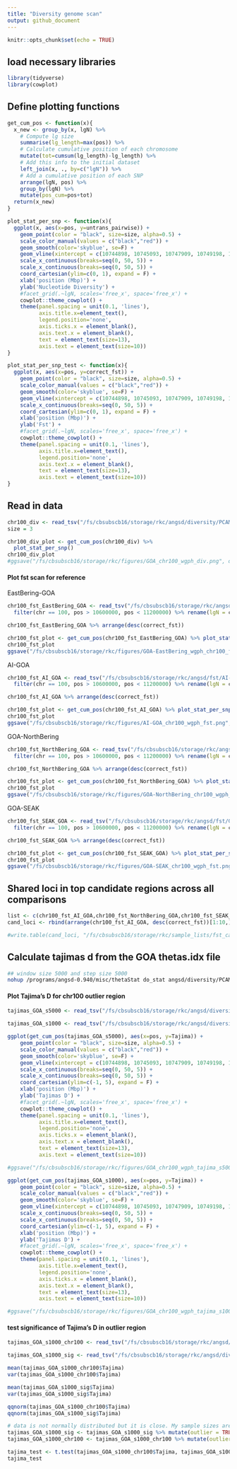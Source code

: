 ```yaml
---
title: "Diversity genome scan"
output: github_document
---
```


```r
knitr::opts_chunk$set(echo = TRUE)
```

## load necessary libraries
```r
library(tidyverse)
library(cowplot)
```

## Define plotting functions

```r
get_cum_pos <- function(x){
  x_new <- group_by(x, lgN) %>%
    # Compute lg size
    summarise(lg_length=max(pos)) %>%
    # Calculate cumulative position of each chromosome
    mutate(tot=cumsum(lg_length)-lg_length) %>%
    # Add this info to the initial dataset
    left_join(x, ., by=c("lgN")) %>%
    # Add a cumulative position of each SNP
    arrange(lgN, pos) %>%
    group_by(lgN) %>%
    mutate(pos_cum=pos+tot)
  return(x_new)
}

plot_stat_per_snp <- function(x){
  ggplot(x, aes(x=pos, y=untrans_pairwise)) +
    geom_point(color = "black", size=size, alpha=0.5) +
    scale_color_manual(values = c("black","red")) +
    geom_smooth(color='skyblue', se=F) +
    geom_vline(xintercept = c(10744898, 10745093, 10747909, 10749198, 10749404, 10749513, 10749636, 10749663, 10750169, 10767542, 10767560, 10767619, 10767683, 10767684, 10805120, 10841536, 10855605, 10869842, 10872551, 10892267, 10894263, 10948534, 10972255, 11049895, 11050165, 11050174)) +
    scale_x_continuous(breaks=seq(0, 50, 5)) +
    scale_x_continuous(breaks=seq(0, 50, 5)) +
    coord_cartesian(ylim=c(0, 1), expand = F) +
    xlab('position (Mbp)') +
    ylab('Nucleotide Diversity') +
    #facet_grid(.~lgN, scales='free_x', space='free_x') +
    cowplot::theme_cowplot() +
    theme(panel.spacing = unit(0.1, 'lines'),
          axis.title.x=element_text(),
          legend.position='none',
          axis.ticks.x = element_blank(),
          axis.text.x = element_blank(),
          text = element_text(size=13),
          axis.text = element_text(size=10))
}

plot_stat_per_snp_test <- function(x){
  ggplot(x, aes(x=pos, y=correct_fst)) +
    geom_point(color = "black", size=size, alpha=0.5) +
    scale_color_manual(values = c("black","red")) +
    geom_smooth(color='skyblue', se=F) +
    geom_vline(xintercept = c(10744898, 10745093, 10747909, 10749198, 10749404, 10749513, 10749636, 10749663, 10750169, 10767542, 10767560, 10767619, 10767683, 10767684, 10805120, 10841536, 10855605, 10869842, 10872551, 10892267, 10894263, 10948534, 10972255, 11049895, 11050165, 11050174)) +
    scale_x_continuous(breaks=seq(0, 50, 5)) +
    coord_cartesian(ylim=c(0, 1), expand = F) +
    xlab('position (Mbp)') +
    ylab('Fst') +
    #facet_grid(.~lgN, scales='free_x', space='free_x') +
    cowplot::theme_cowplot() +
    theme(panel.spacing = unit(0.1, 'lines'),
          axis.title.x=element_text(),
          legend.position='none',
          axis.text.x = element_blank(),
          text = element_text(size=13),
          axis.text = element_text(size=10))
}
```

## Read in data
```r
chr100_div <- read_tsv("/fs/cbsubscb16/storage/rkc/angsd/diversity/PCAM-PPLA_CM023352.1_GOA_polymorphic_folded_wgph.thetas.txt") %>% rename(lgN = '#Chromo', pos = Pos) %>% mutate(untrans_pairwise = exp(Pairwise)) %>% filter(pos > 10600000, pos < 11200000)
size = 3

chr100_div_plot <- get_cum_pos(chr100_div) %>% 
  plot_stat_per_snp()
chr100_div_plot
#ggsave("/fs/cbsubscb16/storage/rkc/figures/GOA_chr100_wgph_div.png", device = "png", width = 7, height = 3)
```

#### Plot fst scan for reference
EastBering-GOA
```r
chr100_fst_EastBering_GOA <- read_tsv("/fs/cbsubscb16/storage/rkc/angsd/fst/EBS-GOA_wgph.fst.txt") %>%
  filter(chr == 100, pos > 10600000, pos < 11200000) %>% rename(lgN = chr) #%>% mutate(correct_fst = ifelse(fst < 0, 0, fst)) %>% select(lgN, pos, correct_fst)

chr100_fst_EastBering_GOA %>% arrange(desc(correct_fst))

chr100_fst_plot <- get_cum_pos(chr100_fst_EastBering_GOA) %>% plot_stat_per_snp_test()
chr100_fst_plot
ggsave("/fs/cbsubscb16/storage/rkc/figures/GOA-EastBering_wgph_chr100_fst.png", device = "png", height = 3, width = 7)
```
AI-GOA
```r
chr100_fst_AI_GOA <- read_tsv("/fs/cbsubscb16/storage/rkc/angsd/fst/AI-GOA_wgph.fst.txt") %>%
  filter(chr == 100, pos > 10600000, pos < 11200000) %>% rename(lgN = chr) #%>% mutate(correct_fst = ifelse(fst < 0, 0, fst)) %>% select(lgN, pos, correct_fst)

chr100_fst_AI_GOA %>% arrange(desc(correct_fst))

chr100_fst_plot <- get_cum_pos(chr100_fst_AI_GOA) %>% plot_stat_per_snp_test()
chr100_fst_plot
ggsave("/fs/cbsubscb16/storage/rkc/figures/AI-GOA_chr100_wgph_fst.png", device = "png", height = 3, width = 7)
```

GOA-NorthBering
```r
chr100_fst_NorthBering_GOA <- read_tsv("/fs/cbsubscb16/storage/rkc/angsd/fst/GOA-NBS_wgph.fst.txt") %>%
  filter(chr == 100, pos > 10600000, pos < 11200000) %>% rename(lgN = chr) #%>% mutate(correct_fst = ifelse(fst < 0, 0, fst)) %>% select(lgN, pos, correct_fst)

chr100_fst_NorthBering_GOA %>% arrange(desc(correct_fst))

chr100_fst_plot <- get_cum_pos(chr100_fst_NorthBering_GOA) %>% plot_stat_per_snp_test()
chr100_fst_plot
ggsave("/fs/cbsubscb16/storage/rkc/figures/GOA-NorthBering_chr100_wgph_fst.png", device = "png", height = 3, width = 7)
```

GOA-SEAK
```r
chr100_fst_SEAK_GOA <- read_tsv("/fs/cbsubscb16/storage/rkc/angsd/fst/GOA-SEAK_wgph.fst.txt") %>%
  filter(chr == 100, pos > 10600000, pos < 11200000) %>% rename(lgN = chr) #%>% mutate(correct_fst = ifelse(fst < 0, 0, fst)) %>% select(lgN, pos, correct_fst)

chr100_fst_SEAK_GOA %>% arrange(desc(correct_fst))

chr100_fst_plot <- get_cum_pos(chr100_fst_SEAK_GOA) %>% plot_stat_per_snp_test()
chr100_fst_plot
ggsave("/fs/cbsubscb16/storage/rkc/figures/GOA-SEAK_chr100_wgph_fst.png", device = "png", height = 3, width = 7)
```

## Shared loci in top candidate regions across all comparisons
```r
list <- c(chr100_fst_AI_GOA,chr100_fst_NorthBering_GOA,chr100_fst_SEAK_GOA)
cand_loci <- rbind(arrange(chr100_fst_AI_GOA, desc(correct_fst))[1:10,],arrange(chr100_fst_EastBering_GOA, desc(correct_fst))[1:10,], arrange(chr100_fst_NorthBering_GOA, desc(correct_fst))[1:10,], arrange(chr100_fst_SEAK_GOA, desc(correct_fst))[1:10,]) %>% group_by(pos) %>% slice(1) %>% select(pos)

#write.table(cand_loci, "/fs/cbsubscb16/storage/rkc/sample_lists/fst_cand_loci.txt")
```

## Calculate tajimas d from the GOA thetas.idx file
```bash
## window size 5000 and step size 5000
nohup /programs/angsd-0.940/misc/thetaStat do_stat angsd/diversity/PCAM-PPLA_CM023352.1_GOA_polymorphic_folded_wgph.thetas.idx -win 5000 -step 1000 -outnames PCAM-PPLA_CM023352.1_GOA_polymorphic_folded_win5000_step1000_wgph.gz &
```

#### Plot Tajima's D for chr100 outlier region
```r
tajimas_GOA_s5000 <- read_tsv("/fs/cbsubscb16/storage/rkc/angsd/diversity/PCAM-PPLA_CM023352.1_GOA_polymorphic_folded_win5000_step5000_wgph.gz.pestPG") %>% rename(lgN = 'Chr', pos = WinCenter) %>% filter(pos > 10600000, pos < 11200000, nSites != 0)

tajimas_GOA_s1000 <- read_tsv("/fs/cbsubscb16/storage/rkc/angsd/diversity/PCAM-PPLA_CM023352.1_GOA_polymorphic_folded_win5000_step1000_wgph.gz.pestPG") %>% rename(lgN = 'Chr', pos = WinCenter) %>% filter(pos > 10600000, pos < 11200000, nSites != 0)

ggplot(get_cum_pos(tajimas_GOA_s5000), aes(x=pos, y=Tajima)) +
    geom_point(color = "black", size=size, alpha=0.5) +
    scale_color_manual(values = c("black","red")) +
    geom_smooth(color='skyblue', se=F) +
    geom_vline(xintercept = c(10744898, 10745093, 10747909, 10749198, 10749404, 10749513, 10749636, 10749663, 10750169, 10767542, 10767560, 10767619, 10767683, 10767684, 10805120, 10841536, 10855605, 10869842, 10872551, 10892267, 10894263, 10948534, 10972255, 11049895, 11050165, 11050174)) +
    scale_x_continuous(breaks=seq(0, 50, 5)) +
    scale_x_continuous(breaks=seq(0, 50, 5)) +
    coord_cartesian(ylim=c(-1, 5), expand = F) +
    xlab('position (Mbp)') +
    ylab('Tajimas D') +
    #facet_grid(.~lgN, scales='free_x', space='free_x') +
    cowplot::theme_cowplot() +
    theme(panel.spacing = unit(0.1, 'lines'),
          axis.title.x=element_text(),
          legend.position='none',
          axis.ticks.x = element_blank(),
          axis.text.x = element_blank(),
          text = element_text(size=13),
          axis.text = element_text(size=10))

#ggsave("/fs/cbsubscb16/storage/rkc/figures/GOA_chr100_wgph_tajima_s5000.png", device = "png", width = 7, height = 3)

ggplot(get_cum_pos(tajimas_GOA_s1000), aes(x=pos, y=Tajima)) +
    geom_point(color = "black", size=size, alpha=0.5) +
    scale_color_manual(values = c("black","red")) +
    geom_smooth(color='skyblue', se=F) +
    geom_vline(xintercept = c(10744898, 10745093, 10747909, 10749198, 10749404, 10749513, 10749636, 10749663, 10750169, 10767542, 10767560, 10767619, 10767683, 10767684, 10805120, 10841536, 10855605, 10869842, 10872551, 10892267, 10894263, 10948534, 10972255, 11049895, 11050165, 11050174)) +
    scale_x_continuous(breaks=seq(0, 50, 5)) +
    scale_x_continuous(breaks=seq(0, 50, 5)) +
    coord_cartesian(ylim=c(-1, 5), expand = F) +
    xlab('position (Mbp)') +
    ylab('Tajimas D') +
    #facet_grid(.~lgN, scales='free_x', space='free_x') +
    cowplot::theme_cowplot() +
    theme(panel.spacing = unit(0.1, 'lines'),
          axis.title.x=element_text(),
          legend.position='none',
          axis.ticks.x = element_blank(),
          axis.text.x = element_blank(),
          text = element_text(size=13),
          axis.text = element_text(size=10))

#ggsave("/fs/cbsubscb16/storage/rkc/figures/GOA_chr100_wgph_tajima_s1000.png", device = "png", width = 7, height = 3)
```

#### test significance of Tajima's D in outlier region
```r
tajimas_GOA_s1000_chr100 <- read_tsv("/fs/cbsubscb16/storage/rkc/angsd/diversity/PCAM-PPLA_CM023352.1_GOA_polymorphic_folded_win5000_step1000_wgph.gz.pestPG") %>% rename(lgN = 'Chr', pos = WinCenter) %>% filter(pos < 10747909 | pos > 10894263, nSites != 0)

tajimas_GOA_s1000_sig <- read_tsv("/fs/cbsubscb16/storage/rkc/angsd/diversity/PCAM-PPLA_CM023352.1_GOA_polymorphic_folded_win5000_step1000_wgph.gz.pestPG") %>% rename(lgN = 'Chr', pos = WinCenter) %>% filter(pos > 10747909, pos < 10894263, nSites != 0)

mean(tajimas_GOA_s1000_chr100$Tajima)
var(tajimas_GOA_s1000_chr100$Tajima)

mean(tajimas_GOA_s1000_sig$Tajima)
var(tajimas_GOA_s1000_sig$Tajima)

qqnorm(tajimas_GOA_s1000_chr100$Tajima)
qqnorm(tajimas_GOA_s1000_sig$Tajima)

# data is not normally distributed but it is close. My sample sizes are large so normality won't be crucial. the t-test statistic will be approximate but likely a good approximation
tajimas_GOA_s1000_sig <- tajimas_GOA_s1000_sig %>% mutate(outlier = TRUE) %>% dplyr::select(pos, Tajima, outlier)
tajimas_GOA_s1000_chr100 <- tajimas_GOA_s1000_chr100 %>% mutate(outlier = FALSE) %>% dplyr::select(pos, Tajima, outlier)

tajima_test <- t.test(tajimas_GOA_s1000_chr100$Tajima, tajimas_GOA_s1000_sig$Tajima)
tajima_test
```


